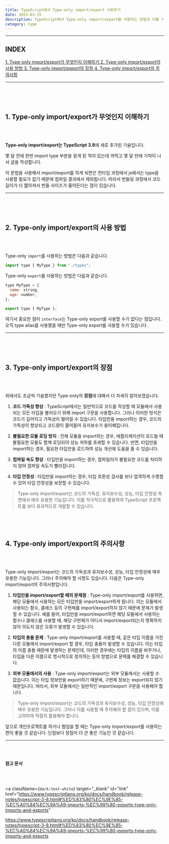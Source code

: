 ---
title: TypeScript에서 Type-only import/export 사용하기
date: 2023-03-15
description: TypeScript에서 Type-only import/export를 사용하는 방법과 이를 사용함으로써 얻을 수 있는 장점, 주의사항을 다루는 글입니다.
category: type
---

---

<div className="mokcha">
  <div className="mokcha-container">
    <h2>INDEX</h2>
    <a href="#1" className="mokcha-container__list">
      1. Type-only import/export가 무엇인지 이해하기
    </a>
    <a href="#2" className="mokcha-container__list">
      2. Type-only import/export의 사용 방법
    </a>
    <a href="#3" className="mokcha-container__list">
      3. Type-only import/export의 장점
    </a>
    <a href="#4" className="mokcha-container__list">
      4. Type-only import/export의 주의사항
    </a>
  </div>
</div>

---

<h2 id="1"></h2>

<br></br>

<h2 id="1" className={`dark:text-white text-center`}>
  <div>1. Type-only import/export가 무엇인지 이해하기</div>
</h2>

<br></br>

<b>Type-only import/export는 TypeScript 3.8</b>에 새로 추가된 기술입니다.

몇 달 전에 한번 import type 부분을 알게 된 적이 있는데 까먹고 몇 달 만에 기억이 나서 글을 작성합니다.

이 문법을 사용해서 import/export를 하게 되면은 런타임 과정에서 js에서는 type을 사용할 필요가 없기 때문에 컴파일 결과에서 제외됩니다. 따라서 번들링 과정에서 코드 길이가 더 짧아져서 번들 사이즈가 줄어든다는 점이 있습니다.

---

<h2 id="2"></h2>

<br></br>

<h2 id="2" className={`dark:text-white text-center`}>
  <div>2. Type-only import/export의 사용 방법</div>
</h2>

<br></br>

Type-only `import`를 사용하는 방법은 다음과 같습니다.

```js
import type { MyType } from "./types";
```

Type-only `export`를 사용하는 방법은 다음과 같습니다.

```js
type MyType = {
  name: string,
  age: number,
};

export type { MyType };
```

여기서 중요한 점이 `interface`는 Type-only export를 사용할 수가 없다는 점입니다. 오직 type alias를 사용했을 때만 Type-only export를 사용할 수가 있습니다.

---

<h2 id="3"></h2>

<br></br>

<h2 id="3" className={`dark:text-white text-center`}>
  <div>3. Type-only import/export의 장점</div>
</h2>

<br></br>

위에서도 조금씩 기술했지만 Type-only의 <b>장점</b>에 대해서 더 자세히 알아보겠습니다.

1. <b>코드 가독성 향상</b> : TypeScript에서는 일반적으로 코드를 작성할 때 모듈에서
   사용되는 모든 타입을 불러오기 위해 import 구문을 사용합니다. 그러나 이러한 방식은
   코드가 길어지고 가독성이 떨어질 수 있습니다. 타입만을 import하는 경우, 코드의
   가독성이 향상되고 코드량이 줄어들어 유지보수가 용이해집니다.

2. <b>불필요한 모듈 로딩 방지</b> : 전체 모듈을 import하는 경우, 애플리케이션이 로드될
   때 불필요한 모듈도 함께 로딩되어 성능 저하를 초래할 수 있습니다. 반면, 타입만을
   import하는 경우, 필요한 타입만을 로드하여 성능 개선에 도움을 줄 수 있습니다.

3. <b>컴파일 속도 향상</b> : 타입만을 import하는 경우, 컴파일러가 불필요한 코드를
   처리하지 않아 컴파일 속도가 빨라집니다.

4. <b>타입 안정성 </b> : 타입만을 import하는 경우, 타입 호환성 검사를 보다 엄격하게
   수행할 수 있어 타입 안정성을 보장할 수 있습니다.

> Type-only import/export는 코드의 가독성, 유지보수성, 성능, 타입 안정성 측면에서 매우 유용한 기능입니다. 이를 적극적으로 활용하여 TypeScript 프로젝트를 보다 효과적으로 개발할 수 있습니다.

<h2 id="4"></h2>

<br></br>

<h2 id="4" className={`dark:text-white text-center`}>
  <div>4. Type-only import/export의 주의사항</div>
</h2>

<br></br>

Type-only import/export는 코드의 가독성과 유지보수성, 성능, 타입 안정성에 매우 유용한 기능입니다. 그러나 주의해야 할 사항도 있습니다. 다음은 Type-only import/export의 주의사항입니다.

1. <b>타입만을 import/export할 때의 문제점</b> : Type-only import/export를 사용하면,
   해당 모듈에서 사용하는 모든 타입만을 import/export하게 됩니다. 이는 모듈에서 사용되는
   함수, 클래스 등의 구현체를 import/export하지 않기 때문에 문제가 발생할 수 있습니다.
   예를 들어, 타입만을 import/export하면 해당 모듈에서 사용하는 함수나 클래스를 사용할
   때, 해당 구현체가 어디서 import/export되는지 명확하지 않아 의도치 않은 오류가
   발생할 수 있습니다.

2. <b>타입의 충돌 문제</b> : Type-only import/export를 사용할 때, 같은 타입 이름을
   가진 다른 모듈에서 import/export 할 경우, 타입 충돌이 발생할 수 있습니다. 이는
   타입의 이름 충돌 때문에 발생하는 문제인데, 이러한 경우에는 타입의 이름을 바꾸거나,
   타입을 다른 이름으로 명시적으로 정의하는 등의 방법으로 문제를 해결할 수 있습니다.

3. <b>외부 모듈에서의 사용</b> : Type-only import/export는 외부 모듈에서는 사용할
   수 없습니다. 이는 타입 정보만을 export하기 때문에, 구현체 정보는 export되지 않기
   때문입니다. 따라서, 외부 모듈에서는 일반적인 import/export 구문을 사용해야 합니다.

> Type-only import/export는 코드의 가독성과 유지보수성, 성능, 타입 안정성에 매우 유용한 기능입니다. 그러나 이를 사용할 때 주의해야 할 점이 있으며, 이를 고려하여 적절히 활용해야 합니다.

앞으로 개인프로젝트를 하거나 협업을 할 때는 Type-only import/export를 사용하는 편이 좋을 것 같습니다. 단점보다 장점이 더 큰 좋은 기능인 것 같습니다.

---

<br></br>

<b>참고 문서</b>

<br></br>

<a
  className={`dark:text-white`}
  target="_blank"
  id="link"
  href="https://www.typescriptlang.org/ko/docs/handbook/release-notes/typescript-3-8.html#%ED%83%80%EC%9E%85-%EC%A0%84%EC%9A%A9-imports-%EC%99%80-exports-type-only-imports-and-exports"
>
  https://www.typescriptlang.org/ko/docs/handbook/release-notes/typescript-3-8.html#%ED%83%80%EC%9E%85-%EC%A0%84%EC%9A%A9-imports-%EC%99%80-exports-type-only-imports-and-exports
</a>
